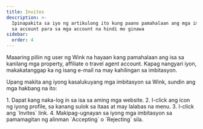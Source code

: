 ```yaml
---
title: Invites
description: >-
  Ipinapakita sa iyo ng artikulong ito kung paano pamahalaan ang mga imbitasyon
  sa account para sa mga account na hindi mo ginawa
sidebar:
  order: 4
---
```

Maaaring piliin ng user ng Wink na hayaan kang pamahalaan ang isa sa kanilang mga property, affiliate o travel agent account. Kapag nangyari iyon, makakatanggap ka ng isang e-mail na may kahilingan sa imbitasyon.


Upang makita ang iyong kasalukuyang mga imbitasyon sa Wink, sundin ang mga hakbang na ito:

<Steps>
  1. Dapat kang naka-log in sa isa sa aming mga website.
  2. I-click ang icon ng iyong profile, sa kanang sulok sa itaas at may lalabas na menu.
  3. I-click ang `Invites` link.
  4. Makipag-ugnayan sa iyong mga imbitasyon sa pamamagitan ng alinman `Accepting` o `Rejecting` sila.
</Steps>

